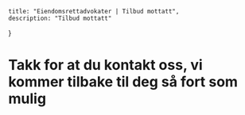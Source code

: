 
    title: "Eiendomsrettadvokater | Tilbud mottatt",
    description: "Tilbud mottatt"
}


# Takk for at du kontakt oss, vi kommer tilbake til deg så fort som mulig